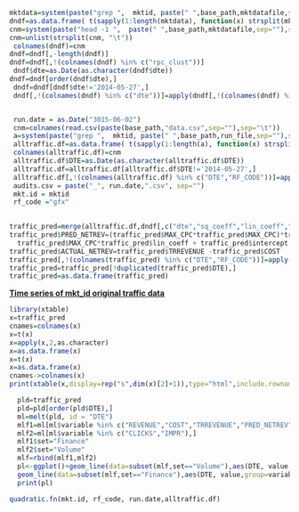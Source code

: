
```r



mktdata=system(paste("grep ",  mktid, paste(" ",base_path,mktdatafile,sep=""),sep=""),intern=T,ignore.stderr=T)
dndf=as.data.frame( t(sapply(1:length(mktdata), function(x) strsplit(mktdata, "\t")[[x]])) ) 
cnm=system(paste("head -1 ",  paste(" ",base_path,mktdatafile,sep=""),sep=""),intern=T,ignore.stderr=T)
cnm=unlist(strsplit(cnm, "\t"))
 colnames(dndf)=cnm
dndf=dndf[,-length(dndf)]
dndf=dndf[,!(colnames(dndf) %in% c("rpc_clust"))]
 dndf$dte=as.Date(as.character(dndf$dte))
dndf=dndf[order(dndf$dte),]
 dndf=dndf[dndf$dte!='2014-05-27',]
 dndf[,!(colnames(dndf) %in% c("dte"))]=apply(dndf[,!(colnames(dndf) %in% c("dte"))],2,as.numeric)


 run.date = as.Date("3015-06-02")
 cnm=colnames(read.csv(paste(base_path,"data.csv",sep=""),sep="\t"))
 a=system(paste("grep ",  mktid, paste(" ",base_path,run_file,sep=""),sep=""),intern=T,ignore.stderr=T)
 alltraffic.df=as.data.frame( t(sapply(1:length(a), function(x) strsplit(a, "\t")[[x]])) ) 
 colnames(alltraffic.df)=cnm
 alltraffic.df$DTE=as.Date(as.character(alltraffic.df$DTE))
 alltraffic.df=alltraffic.df[alltraffic.df$DTE!='2014-05-27',]
 alltraffic.df[,!(colnames(alltraffic.df) %in% c("DTE","RF_CODE"))]=apply(alltraffic.df[,!(colnames(alltraffic.df) %in% c("DTE","RF_CODE"))],2,as.numeric)
 audits.csv = paste("_", run.date,".csv", sep="")
 mkt.id = mktid
 rf_code ="gfx"
 

traffic_pred=merge(alltraffic.df,dndf[,c("dte","sq_coeff","lin_coeff","intercept","rule_id")],by.y="dte",by.x="DTE")
traffic_pred$PRED_NETREV=(traffic_pred$MAX_CPC*traffic_pred$MAX_CPC)*traffic_pred$sq_coeff + 
  traffic_pred$MAX_CPC*traffic_pred$lin_coeff + traffic_pred$intercept
traffic_pred$ACTUAL_NETREV=traffic_pred$TRREVENUE -traffic_pred$COST
traffic_pred[,!(colnames(traffic_pred) %in% c("DTE","RF_CODE"))]=apply(traffic_pred[,!(colnames(traffic_pred) %in% c("DTE","RF_CODE"))],2,function(x){round(as.numeric(x),2)})
traffic_pred=traffic_pred[!duplicated(traffic_pred$DTE),]
traffic_pred=as.data.frame(traffic_pred)
```

<p><b><u> Time series of mkt_id original traffic data</u></b></p>

```r
library(xtable)
x=traffic_pred
cnames=colnames(x)
x=t(x)
x=apply(x,2,as.character)
x=as.data.frame(x)
x=t(x)
x=as.data.frame(x)
cnames->colnames(x)
print(xtable(x,display=rep("s",dim(x)[2]+1)),type="html",include.rownames=FALSE)
```

```r
  pld=traffic_pred
  pld=pld[order(pld$DTE),]
  ml=melt(pld, id = "DTE")
  mlf1=ml[ml$variable %in% c("REVENUE","COST","TRREVENUE","PRED_NETREV","ACTUAL_NETREV"),]
  mlf2=ml[ml$variable %in% c("CLICKS","IMPR"),]
  mlf1$set="Finance"
  mlf2$set="Volume"
  mlf=rbind(mlf1,mlf2)
  pl<-ggplot()+geom_line(data=subset(mlf,set=="Volume"),aes(DTE, value,group=variable,colour=variable))+
  geom_line(data=subset(mlf,set=="Finance"),aes(DTE, value,group=variable,colour=variable))+facet_grid(set ~ .     ,scales="free_y")
  print(pl)
```

```r
quadratic.fn(mkt.id, rf_code, run.date,alltraffic.df)
```
<br/>